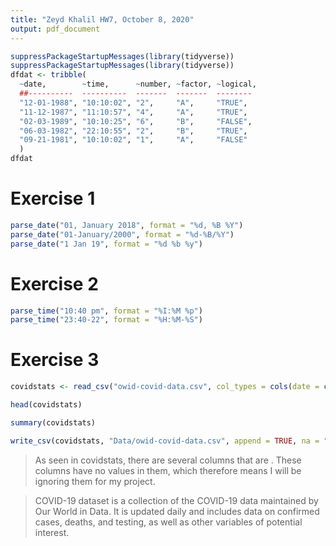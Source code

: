```yaml
---
title: "Zeyd Khalil HW7, October 8, 2020"
output: pdf_document
---
```


```r
suppressPackageStartupMessages(library(tidyverse))
suppressPackageStartupMessages(library(tidyverse))
dfdat <- tribble(
  ~date,        ~time,      ~number, ~factor, ~logical,
  ##----------  ----------  -------  -------  --------
  "12-01-1988", "10:10:02", "2",     "A",     "TRUE",
  "11-12-1987", "11:10:57", "4",     "A",     "TRUE",
  "02-03-1989", "10:10:25", "6",     "B",     "FALSE",
  "06-03-1982", "22:10:55", "2",     "B",     "TRUE",
  "09-21-1981", "10:10:02", "1",     "A",     "FALSE"
  )
dfdat
```  

# Exercise 1  

```r
parse_date("01, January 2018", format = "%d, %B %Y")
parse_date("01-January/2000", format = "%d-%B/%Y")
parse_date("1 Jan 19", format = "%d %b %y")
```  

# Exercise 2  

```r
parse_time("10:40 pm", format = "%I:%M %p")
parse_time("23:40-22", format = "%H:%M-%S")
```

# Exercise 3   

```r
covidstats <- read_csv("owid-covid-data.csv", col_types = cols(date = col_date()))

head(covidstats)

summary(covidstats)

write_csv(covidstats, "Data/owid-covid-data.csv", append = TRUE, na = "NA")
```  

> As seen in covidstats, there are several columns that are <lgl>. These columns have no values in them, which therefore means I will be ignoring them for my project. 

> COVID-19 dataset is a collection of the COVID-19 data maintained by Our World in Data. It is updated daily and includes data on confirmed cases, deaths, and testing, as well as other variables of potential interest.